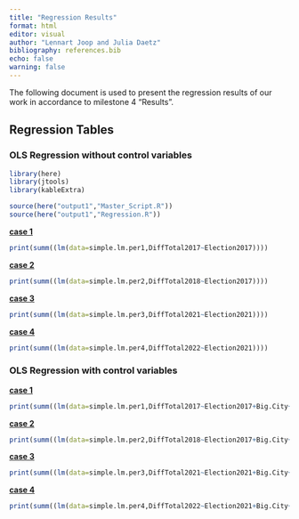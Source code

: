 ```yaml
---
title: "Regression Results"
format: html
editor: visual
author: "Lennart Joop and Julia Daetz"
bibliography: references.bib
echo: false
warning: false
---
```


The following document is used to present the regression results of our work in accordance to milestone 4 "Results".

## Regression Tables

### OLS Regression without control variables

```r
library(here)
library(jtools)
library(kableExtra)

source(here("output1","Master_Script.R"))
source(here("output1","Regression.R"))
```

[**case 1**]{.underline}

```r
print(summ((lm(data=simple.lm.per1,DiffTotal2017~Election2017))))
```

[**case 2**]{.underline}

```r

print(summ((lm(data=simple.lm.per2,DiffTotal2018~Election2017))))
```

[**case 3**]{.underline}

```r

print(summ((lm(data=simple.lm.per3,DiffTotal2021~Election2021))))
```

[**case 4**]{.underline}

```r

print(summ((lm(data=simple.lm.per4,DiffTotal2022~Election2021))))
```

### OLS Regression with control variables

[**case 1**]{.underline}

```r
print(summ((lm(data=simple.lm.per1,DiffTotal2017~Election2017+Big.City+East.Germany+Total2016+Unemployment2017+PurchasePower2017+KH2017))))
```

[**case 2**]{.underline}
```r
print(summ((lm(data=simple.lm.per2,DiffTotal2018~Election2017+Big.City+East.Germany+Total2016+Unemployment2018+PurchasePower2018+KH2018))))
```

[**case 3**]{.underline}

```r
print(summ((lm(data=simple.lm.per3,DiffTotal2021~Election2021+Big.City+East.Germany+Total2020+Unemployment2021+PurchasePower2021+KH2021))))
```

[**case 4**]{.underline}

```r
print(summ((lm(data=simple.lm.per4,DiffTotal2022~Election2021+Big.City+East.Germany+Total2020+Unemployment2021+PurchasePower2021+KH2021))))
```